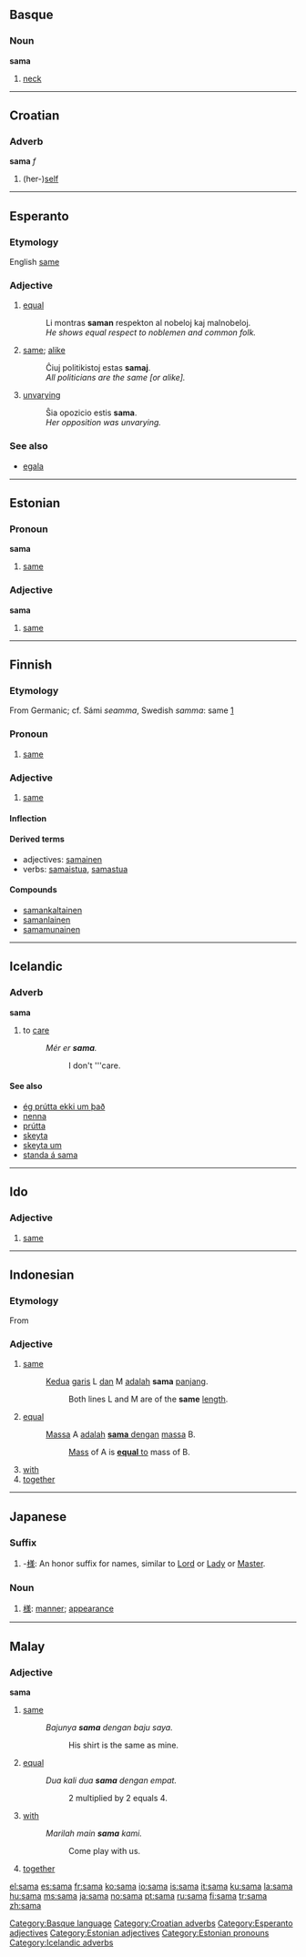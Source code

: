 {{also|-sama}}
==Basque==

===Noun===
'''sama'''

# [[neck]]

[[Category:Basque language]]

----

==Croatian==

===Adverb===
'''sama''' ''f''

# (her-)[[self]]

[[Category:Croatian adverbs]]

----

==Esperanto==

===Etymology===
English [[same]]

===Adjective===
{{eo-adj|sama}}

# [[equal]]
#: Li montras '''saman''' respekton al nobeloj kaj malnobeloj.
#: '' He shows equal respect to noblemen and common folk.''
# [[same]]; [[alike]]
#: Ĉiuj politikistoj estas '''samaj'''.
#: '' All politicians are the same [or alike].''
# [[unvarying]]
#: Ŝia opozicio estis '''sama'''.
#: ''Her opposition was unvarying.''

===See also===
* [[egala]]

{{eo BRO|2}}
[[Category:Esperanto adjectives]]

----

==Estonian==

===Pronoun===
'''sama'''

# [[same]]

===Adjective===
'''sama'''

# [[same]]

[[Category:Estonian adjectives]]
[[Category:Estonian pronouns]]

----

==Finnish==

===Etymology===
From Germanic; cf. Sámi ''seamma'', Swedish ''samma'': same [http://www.freeweb.hu/etymological/]

===Pronoun===
{{infl|fi|indefinite pronoun}}

# {{indefinite|lang=fi}} [[same]]

===Adjective===
{{infl|fi|adjective}}

# [[same]]

====Inflection====
{{fi-decl-pron|1s=sama|2s=saman|3s=samaa|4s=sama, saman|5s=samassa|6s=samasta|7s=samaan|8s=samalla|9s=samalta|10s=samalle|11s=samana|12s=samaksi||14s=samatta||1p=samat|2p=samojen|3p=samoja|4p=samat|5p=samoissa|6p=samoista|7p=samoihin|8p=samoilla|9p=samoilta|10p=samoille|11p=samoina|12p=samoiksi|13p=[[samoin]]|14p=samoitta|15p=samoine-|a6s=[[samaten]]}}

====Derived terms====
* adjectives: [[samainen]]
* verbs: [[samaistua]], [[samastua]]

====Compounds====
* [[samankaltainen]]
* [[samanlainen]]
* [[samamunainen]]

----

==Icelandic==
===Adverb===
'''sama'''
# to [[care]]
#: ''Mér er '''sama'''.''
#:: I don't '''care.

====See also====
*[[ég prútta ekki um það]]
*[[nenna]]
*[[prútta]]
*[[skeyta]]
*[[skeyta um]]
*[[standa á sama]]

[[Category:Icelandic adverbs]]

----

==Ido==

===Adjective===
{{io-adj}}

# [[same]]

----

==Indonesian==

===Etymology===
From {{etyl|sa|id}}

===Adjective===
{{infl|id|adjective}}

# [[same]]
#: [[kedua|Kedua]] [[garis]] L [[dan]] M [[adalah]] '''sama''' [[panjang]].
#:: Both lines L and M are of the '''same''' [[length]].
# [[equal]]
#: [[massa|Massa]] A [[adalah]] <u>'''sama''' [[dengan]]</u> [[massa]] B.
#:: [[mass|Mass]] of A is <u>'''equal''' to</u> mass of B.
# [[with]]
# [[together]]


----

==Japanese==

===Suffix===
{{ja-pos|r|suffix|hira=さま}}

# -[[様]]: An honor suffix for names, similar to [[Lord]] or [[Lady]] or [[Master]].

===Noun===
{{ja-noun|r|hira=さま}}

# [[様]]: [[manner]]; [[appearance]]

----

==Malay==

===Adjective===
'''sama'''

# [[same]]
#: ''Bajunya '''sama''' dengan baju saya.''
#:: His shirt is the same as mine.
# [[equal]]
#: ''Dua kali dua '''sama''' dengan empat.''
#:: 2 multiplied by 2 equals 4.
# [[with]]
#: ''Marilah main '''sama''' kami.''
#:: Come play with us.
# [[together]]

[[el:sama]]
[[es:sama]]
[[fr:sama]]
[[ko:sama]]
[[io:sama]]
[[is:sama]]
[[it:sama]]
[[ku:sama]]
[[la:sama]]
[[hu:sama]]
[[ms:sama]]
[[ja:sama]]
[[no:sama]]
[[pt:sama]]
[[ru:sama]]
[[fi:sama]]
[[tr:sama]]
[[zh:sama]]
